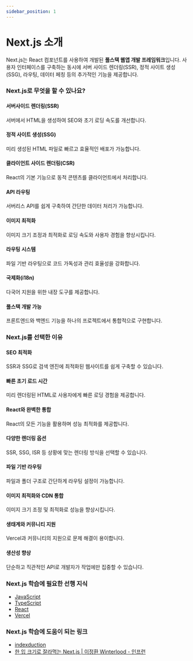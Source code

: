 ```yaml
---
sidebar_position: 1
---
```


# Next.js 소개

Next.js는 React 컴포넌트를 사용하여 개발된 **풀스택 웹앱 개발 프레임워크**입니다. 사용자 인터페이스를 구축하는 동시에 서버 사이드 렌더링(SSR), 정적 사이트 생성(SSG), 라우팅, 데이터 페칭 등의 추가적인 기능을 제공합니다.

### Next.js로 무엇을 할 수 있나요?

#### 서버사이드 렌더링(SSR)

서버에서 HTML을 생성하여 SEO와 초기 로딩 속도를 개선합니다.

#### 정적 사이트 생성(SSG)

미리 생성된 HTML 파일로 빠르고 효율적인 배포가 가능합니다.

#### 클라이언트 사이드 렌더링(CSR)

React의 기본 기능으로 동적 콘텐츠를 클라이언트에서 처리합니다.

#### API 라우팅

서버리스 API를 쉽게 구축하여 간단한 데이터 처리가 가능합니다.

#### 이미지 최적화

이미지 크기 조정과 최적화로 로딩 속도와 사용자 경험을 향상시킵니다.

#### 라우팅 시스템

파일 기반 라우팅으로 코드 가독성과 관리 효율성을 강화합니다.

#### 국제화(i18n)

다국어 지원을 위한 내장 도구를 제공합니다.

#### 풀스택 개발 가능

프론트엔드와 백엔드 기능을 하나의 프로젝트에서 통합적으로 구현합니다.

### Next.js를 선택한 이유

#### SEO 최적화

SSR과 SSG로 검색 엔진에 최적화된 웹사이트를 쉽게 구축할 수 있습니다.

#### 빠른 초기 로드 시간

미리 렌더링된 HTML로 사용자에게 빠른 로딩 경험을 제공합니다.

#### React와 완벽한 통합

React의 모든 기능을 활용하며 성능 최적화를 제공합니다.

#### 다양한 렌더링 옵션

SSR, SSG, ISR 등 상황에 맞는 렌더링 방식을 선택할 수 있습니다.

#### 파일 기반 라우팅

파일과 폴더 구조로 간단하게 라우팅 설정이 가능합니다.

#### 이미지 최적화와 CDN 통합

이미지 크기 조정 및 최적화로 성능을 향상시킵니다.

#### 생태계와 커뮤니티 지원

Vercel과 커뮤니티의 지원으로 문제 해결이 용이합니다.

#### 생산성 향상

단순하고 직관적인 API로 개발자가 작업에만 집중할 수 있습니다.

### Next.js 학습에 필요한 선행 지식

- [JavaScript](../javascript)
- [TypeScript](../typescript)
- [React](../react)
- [Vercel](../vercel)

### Next.js 학습에 도움이 되는 링크

- [indexduction](https://nextjs.org/docs)
- [한 입 크기로 잘라먹는 Next.js | 이정환 Winterlood - 인프런](https://www.inflearn.com/course/%ED%95%9C%EC%9E%85-%ED%81%AC%EA%B8%B0-nextjs)
